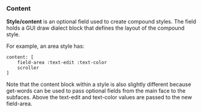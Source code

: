 ===Content===

'''Style/content''' is an optional field used to create compound styles. The field holds a GUI draw dialect block that defines the layout of the compound style.

For example, an area style has:

<pre>
content: [
    field-area :text-edit :text-color
    scroller
]
</pre>

Note that the content block within a style is also slightly different because get-words can be used to pass optional fields from the main face to the subfaces. Above the text-edit and text-color values are passed to the new field-area.